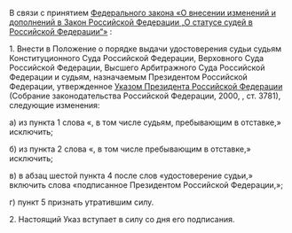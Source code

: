{{Указ Президента РФ
| НОМЕР          = 780
| ДАТА           = 25.07.2002
| НАЗВАНИЕ       = О внесении изменений в Положение о порядке выдачи удостоверения судьи судьям Конституционного Суда Российской Федерации, Верховного Суда Российской Федерации, Высшего Арбитражного Суда Российской Федерации и судьям, назначаемым Президентом Российской Федерации, утвержденное [[Указ Президента РФ от 09.09.2000 № 1624|Указом Президента Российской Федерации {{nobr|от 9 сентября 2000 г.}} {{nobr|№ 1624}}]]
| ДАТАПУБЛИКАЦИИ = 
| ИСТОЧНИК       = http://www.kremlin.ru/acts/bank/18434
| ДРУГОЕ         = 
| УТРАТИЛ СИЛУ   = 
| ПРЕДЫДУЩИЙ     = 
| СЛЕДУЮЩИЙ      = 
| КАЧЕСТВО       = 
}}<div class="text">

В связи с принятием [[Федеральный закон от 15.12.2001 № 169-ФЗ|Федерального закона {{nobr|от 15 декабря 2001 г.}} {{nobr|№ 169-ФЗ}} «О внесении изменений и дополнений в Закон Российской Федерации „О статусе судей в Российской Федерации“»]] {{razr|постановляю}}:

1. Внести в Положение о порядке выдачи удостоверения судьи судьям Конституционного Суда Российской Федерации, Верховного Суда Российской Федерации, Высшего Арбитражного Суда Российской Федерации и судьям, назначаемым Президентом Российской Федерации, утвержденное [[Указ Президента РФ от 09.09.2000 № 1624|Указом Президента Российской Федерации {{nobr|от 9 сентября 2000 г.}} {{nobr|№ 1624}}]] (Собрание законодательства Российской Федерации, 2000, {{nobr|№ 38}}, ст. 3781), следующие изменения:

а) из пункта 1 слова «, в том числе судьям, пребывающим в отставке,» исключить;

б) из пункта 2 слова «, в том числе пребывающим в отставке,» исключить;

в) в абзац шестой пункта 4 после слов «удостоверение судьи,» включить слова «подписанное Президентом Российской Федерации,»;

г) пункт 5 признать утратившим силу.

2. Настоящий Указ вступает в силу со дня его подписания.

{{Подпись|Президент Российской Федерации|В.Путин}}

{{left|Москва, Кремль}}
{{left|25 июля 2002 года}}
{{left|№ 780}}

</div>
